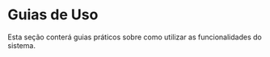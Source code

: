 # Guias de Uso

Esta seção conterá guias práticos sobre como utilizar as funcionalidades do sistema. 